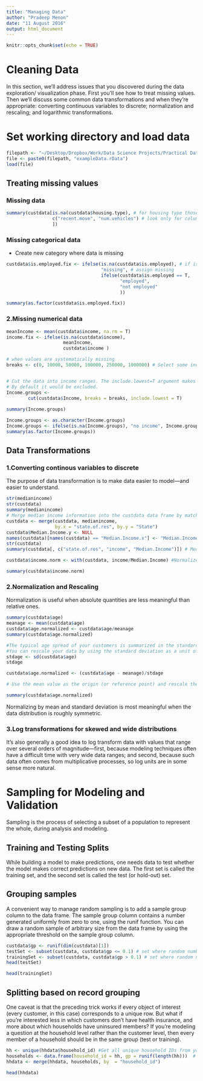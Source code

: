 ```yaml
---
title: "Managing Data"
author: "Pradeep Menon"
date: "11 August 2016"
output: html_document
---
```


```r
knitr::opts_chunk$set(echo = TRUE)
```
# Cleaning Data
In this section, we’ll address issues that you discovered during the data exploration/ visualization phase. First you’ll see how to treat missing values. 
Then we’ll discuss some common data transformations and when they’re appropriate: converting continuous variables to discrete; normalization and rescaling; and logarithmic transformations.

# Set working directory and load data
```r
filepath <- "~/Desktop/Dropbox/Work/Data Science Projects/Practical Data Science with R/01.Data/"
file <- paste0(filepath, "exampleData.rData")
load(file)

```
## Treating missing values
### Missing data
```r
summary(custdata[is.na(custdata$housing.type), # for housing type those are NAs
                 c("recent.move", "num.vehicles") # look only for columns recent.move and num.vehicles
                 ])
```


### Missing categorical data
* Create new category where data is missing
```r
custdata$is.employed.fix <- ifelse(is.na(custdata$is.employed), # if is.employed is na
                                   "missing", # assign missing
                                   ifelse(custdata$is.employed == T,
                                          "employed",
                                          "not employed"
                                          ))

summary(as.factor(custdata$is.employed.fix))
```

### 2.Missing numerical data
```r
meanIncome <- mean(custdata$income, na.rm = T)
income.fix <- ifelse(is.na(custdata$income), 
                     meanIncome, 
                     custdata$income )

# when values are systematically missing
breaks <- c(0, 10000, 50000, 100000, 250000, 1000000) # Select some income ranges of interest. To use the cut() function, the upperand lower bounds should encompass the full income range of the data.


# Cut the data into income ranges. The include.lowest=T argument makes sure that zero income data is included in the lowest income range category. 
# By default it would be excluded.
Income.groups <- 
        cut(custdata$Income, breaks = breaks, include.lowest = T) 
 
summary(Income.groups) 

Income.groups <- as.character(Income.groups)
Income.groups <- ifelse(is.na(Income.groups), "no income", Income.groups)
summary(as.factor(Income.groups))

```

## Data Transformations
### 1.Converting continous variables to discrete
The purpose of data transformation is to make data easier to model—and easier to understand.
```r
str(medianincome)
str(custdata)
summary(medianincome)
# Merge median income information into the custdata data frame by matching the column custdata$state.of.res to the column medianincome$State.
custdata <- merge(custdata, medianincome,
                  by.x = "state.of.res", by.y = "State") 
custdata$Median.Income.y <- NULL
names(custdata)[names(custdata) == "Median.Income.x"] <- "Median.Income"
str(custdata)
summary(custdata[, c("state.of.res", "income", "Median.Income")]) # Median.Income is now part of custdata

custdata$income.norm <- with(custdata, income/Median.Income) #Normalize income by Median.Income

summary(custdata$income.norm)

```

### 2.Normalization and Rescaling
Normalization is useful when absolute quantities are less meaningful than relative ones.
```r
summary(custdata$age)
meanage <- mean(custdata$age)
custdata$age.normalized <- custdata$age/meanage
summary(custdata$age.normalized)

#The typical age spread of your customers is summarized in the standard deviation. 
#You can rescale your data by using the standard deviation as a unit of distance.
stdage <- sd(custdata$age)
stdage

custdata$age.normalized <- (custdata$age - meanage)/stdage

# Use the mean value as the origin (or reference point) and rescale the distance from the mean by the standard deviation.

summary(custdata$age.normalized)

```
Normalizing by mean and standard deviation is most meaningful when the data distribution is roughly symmetric.

### 3.Log transformations for skewed and wide distributions
It’s also generally a good idea to log transform data with values that range over several orders of magnitude—first, because modeling techniques often have a difficult time with very wide data ranges; and second, because such data often comes from multiplicative processes, so log units are in some sense more natural.


# Sampling for Modeling and Validation
Sampling is the process of selecting a subset of a population to represent the whole, during analysis and modeling.

## Training and Testing Splits
While building a model to make predictions, one needs data to test whether the model makes correct predictions on new data. The first
set is called the training set, and the second set is called the test (or hold-out) set.

## Grouping samples
A convenient way to manage random sampling is to add a sample group column to the data frame. The sample group column contains a number generated uniformly from zero to one, using the runif function. You can draw a random sample of arbitrary size from the data frame by using the appropriate threshold on the sample group column.

```r
custdata$gp <- runif(dim(custdata)[1])
testSet <- subset(custdata, custdata$gp <= 0.1) # set where random number is less than or equal to 0.1
trainingSet <- subset(custdata, custdata$gp > 0.1) # set where random number is greater than 0.1
head(testSet)

head(trainingSet)
```
## Splitting based on record grouping
One caveat is that the preceding trick works if every object of interest (every customer, in this case) corresponds to a unique row.
But what if you’re interested less in which customers don’t have health insurance, and more about which households have uninsured members? 
If you’re modeling a question at the household level rather than the customer level, then every member of a household should be in the same group (test or training).

```r

hh <- unique(hhdata$household_id) #Get all unique household IDs from your data frame.
households <- data.frame(household_id = hh, gp = runif(length(hh)))  # Create a temporary data frame of household IDs and a uniformly random number from 0 to 1.
hhdata <- merge(hhdata, households, by  = "household_id")

head(hhdata)

```










